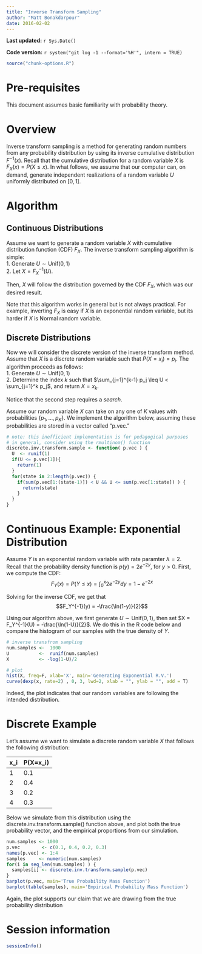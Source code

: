 ```yaml
---
title: "Inverse Transform Sampling"
author: "Matt Bonakdarpour"
date: 2016-02-02
---
```


**Last updated:** `r Sys.Date()`

**Code version:** `r system("git log -1 --format='%H'", intern = TRUE)`

```r
source("chunk-options.R")
```

# Pre-requisites

This document assumes basic familiarity with probability theory.

# Overview

Inverse transform sampling is a method for generating random numbers from any probability distribution by using its inverse cumulative distribution $F^{-1}(x)$. Recall that the cumulative distribution for a random variable $X$ is $F_X(x) = P(X \leq x)$. In what follows, we assume that our computer can, on demand, generate independent realizations of a random variable $U$ uniformly distributed on $[0,1]$. 

# Algorithm
## Continuous Distributions
Assume we want to generate a random variable $X$ with cumulative distribution function (CDF) $F_X$. The inverse transform sampling algorithm is simple:  
1. Generate $U \sim \text{Unif}(0,1)$  
2. Let $X = F_X^{-1}(U)$.

Then, $X$ will follow the distribution governed by the CDF $F_X$, which was our desired result.

Note that this algorithm works in general but is not always practical. For example, inverting $F_X$ is easy if $X$ is an exponential random variable, but its harder if $X$ is Normal random variable.

## Discrete Distributions
Now we will consider the discrete version of the inverse transform method. Assume that $X$ is a discrete random variable such that $P(X = x_i) = p_i$. The algorithm proceeds as follows:  
1. Generate $U \sim \text{Unif}(0,1)$  
2. Determine the index $k$ such that $\sum_{j=1}^{k-1} p_j \leq U < \sum_{j=1}^k p_j$, and return $X = x_k$.

Notice that the second step requires a *search*. 

Assume our random variable $X$ can take on any one of $K$ values with probabilities $\{p_1, \ldots, p_K\}$. We implement the algorithm below, assuming these probabilities are stored in a vector called "p.vec."

```r
# note: this inefficient implementation is for pedagogical purposes
# in general, consider using the rmultinom() function
discrete.inv.transform.sample <- function( p.vec ) {
  U  <- runif(1)
  if(U <= p.vec[1]){
    return(1)
  }
  for(state in 2:length(p.vec)) {
    if(sum(p.vec[1:(state-1)]) < U && U <= sum(p.vec[1:state]) ) {
      return(state)
    }
  }
}
```

# Continuous Example: Exponential Distribution
Assume $Y$ is an exponential random variable with rate paramter $\lambda = 2$. Recall that the probability density function is $p(y) = 2e^{-2y}$, for $y > 0$. First, we compute the CDF:
$$F_Y(x) = P(Y\leq x) = \int_0^x 2e^{-2y} dy = 1 - e^{-2x}$$

Solving for the inverse CDF, we get that
$$F_Y^{-1}(y) = -\frac{\ln(1-y)}{2}$$

Using our algorithm above, we first generate $U \sim \text{Unif}(0,1)$, then set $X = F_Y^{-1}(U) =  -\frac{\ln(1-U)}{2}$. We do this in the R code below and compare the histogram of our samples with the true density of $Y$. 

```r
# inverse transfrom sampling
num.samples <-  1000
U           <-  runif(num.samples)
X           <- -log(1-U)/2

# plot
hist(X, freq=F, xlab='X', main='Generating Exponential R.V.')
curve(dexp(x, rate=2) , 0, 3, lwd=2, xlab = "", ylab = "", add = T)
```

Indeed, the plot indicates that our random variables are following the intended distribution.

# Discrete Example
Let's assume we want to simulate a discrete random variable $X$ that follows the following distribution:  

x_i | P(X=x_i)
------ | -------
1 | 0.1
2 | 0.4
3 | 0.2
4 | 0.3

Below we simulate from this distribution using the discrete.inv.transform.sample() function above, and plot both the true probability vector, and the empirical proportions from our simulation. 

```r
num.samples <- 1000
p.vec        <- c(0.1, 0.4, 0.2, 0.3)
names(p.vec) <- 1:4
samples     <- numeric(num.samples)
for(i in seq_len(num.samples) ) {
  samples[i] <- discrete.inv.transform.sample(p.vec)
}
barplot(p.vec, main='True Probability Mass Function')
barplot(table(samples), main='Empirical Probability Mass Function')
```

Again, the plot supports our claim that we are drawing from the true probability distribution 


# Session information

```r
sessionInfo()
```
